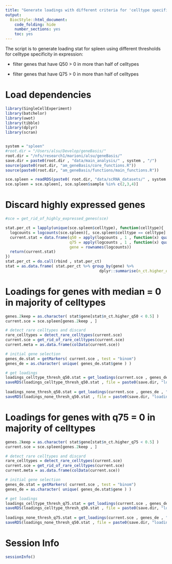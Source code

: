 ```yaml
---
title: "Generate loadings with different criteria for 'celltype specificity' of expression."
output:
  BiocStyle::html_document:
    code_folding: hide
    number_sections: yes
    toc: yes  
---
```


The script is to generate loading stat for spleen using different thresholds for celltype specificity in expression: 

- filter genes that have Q50 > 0 in more than half of celltypes

- filter genes that have Q75 > 0 in more than half of celltypes

# Load dependencies

```r


library(SingleCellExperiment)
library(batchelor)
library(uwot)
library(tibble)
library(dplyr)
library(scran)


system = "spleen"
#root.dir = "/Users/alsu/Develop/geneBasis/"
root.dir = "/nfs/research1/marioni/alsu/geneBasis/"
save.dir = paste0(root.dir , "data/main_analysis/" , system , "/")
source(paste0(root.dir, "am_geneBasis/core_functions.R"))
source(paste0(root.dir, "am_geneBasis/functions/main_functions.R"))

sce.spleen = readRDS(paste0( root.dir, "data/scRNA_datasets/" , system , "/sce_" , system , ".Rds"))
sce.spleen = sce.spleen[, sce.spleen$sample %in% c(2,3,4)]


```

# Discard highly expressed genes

```r


#sce = get_rid_of_highly_expressed_genes(sce)

stat.per_ct = lapply(unique(sce.spleen$celltype), function(celltype){
  logcounts = logcounts(sce.spleen)[, sce.spleen$celltype == celltype]
  current.stat = data.frame(q50 = apply(logcounts , 1 , function(x) quantile(x, 0.5)),
                            q75 = apply(logcounts , 1 , function(x) quantile(x, 0.75)),
                            gene = rownames(logcounts))
  return(current.stat)
})
stat.per_ct = do.call(rbind , stat.per_ct)
stat = as.data.frame( stat.per_ct %>% group_by(gene) %>%
                                         dplyr::summarise(n_ct.higher_q50 = mean(q50 > 0) , n_ct.higher_q75 = mean(q75 > 0) )) 

```

# Loadings for genes with median = 0 in majority of celltypes

```r


genes.2keep = as.character( stat$gene[stat$n_ct.higher_q50 < 0.5] )
current.sce = sce.spleen[genes.2keep , ]

# detect rare celltypes and discard
rare_celltypes = detect_rare_celltypes(current.sce)
current.sce = get_rid_of_rare_celltypes(current.sce)
current.meta = as.data.frame(colData(current.sce))

# initial gene selection
genes_de.stat = getMarkers( current.sce , test = "binom")
genes_de = as.character( unique( genes_de.stat$gene ) )

# get loadings
loadings_celltype_thresh_q50.stat = get_loadings(current.sce , genes_de , "celltype")
saveRDS(loadings_celltype_thresh_q50.stat , file = paste0(save.dir, "loadings_celltype_thresh_q50_stat.Rds"))
  
loadings_none_thresh_q50.stat = get_loadings(current.sce , genes_de , "none")
saveRDS(loadings_none_thresh_q50.stat , file = paste0(save.dir, "loadings_none_thresh_q50_stat.Rds"))


```

# Loadings for genes with q75 = 0 in majority of celltypes

```r


genes.2keep = as.character( stat$gene[stat$n_ct.higher_q75 < 0.5] )
current.sce = sce.spleen[genes.2keep , ]

# detect rare celltypes and discard
rare_celltypes = detect_rare_celltypes(current.sce)
current.sce = get_rid_of_rare_celltypes(current.sce)
current.meta = as.data.frame(colData(current.sce))

# initial gene selection
genes_de.stat = getMarkers( current.sce , test = "binom")
genes_de = as.character( unique( genes_de.stat$gene ) )

# get loadings
loadings_celltype_thresh_q75.stat = get_loadings(current.sce , genes_de , "celltype")
saveRDS(loadings_celltype_thresh_q50.stat , file = paste0(save.dir, "loadings_celltype_thresh_q75_stat.Rds"))
  
loadings_none_thresh_q75.stat = get_loadings(current.sce , genes_de , "none")
saveRDS(loadings_none_thresh_q50.stat , file = paste0(save.dir, "loadings_none_thresh_q75_stat.Rds"))


```


# Session Info

```r
sessionInfo()
```
